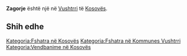 {{Fshat në 
 | Emri                = Zagorje
 | EmriAlt                = 
 | NAME_SHORT_FORM=      
 | NAME_GENERIC=      
 | NAME_SORT_NAME_RO=      ZAGORJE
 | FULL_NAME_RO = Zagorje
 | FULL_NAME_ND_RO=Zagorje
 | SORT_NAME_RG=ZAGORJE
 | FULL_NAME_RG=Zagorje
 | FULL_NAME_ND_RG=Zagorje
 | SRP_NAME_SHORT_FORM=      
 | SRP_NAME_GENERIC=      
 | SRP_NAME_SORT_NAME_RO=      
 | SRP_FULL_NAME_RO = 
 | SRP_FULL_NAME_ND_RO=
 | SRP_SORT_NAME_RG=
 | SRP_FULL_NAME_RG=
 | SRP_FULL_NAME_ND_RG=
 | Emri (Rasa dhanore) = 
 | Figura              = 
 | Shteti              = Kosovo
 | Komuna              = Vushtrri
 | Kodi postar         = 
 | Sipërfaqja          = 

 | Popullsia           = 

 | Regj. i popullsisë  = 
 | Dend. e popullsisë  = 
 | Faqja zyrtare       = 
 <!--- Koordinatat ----> 
 | Gjerësia            = 42.822784
 | Gjatësia            = 21.079183
 | Lartësia            = 
}}
'''Zagorje''' është një [[]] në [[Vushtrri]] të [[Kosovës]].

<!-- == Gjeografia == -->
<!-- == Historia == -->
<!-- == Demografia == -->
== Shih edhe ==
{{Komuna Vushtrri}}
{{Kosovo-Administrata-Cung}}

[[Kategoria:Fshatra në Kosovës]]
[[Kategoria:Fshatra në Kommunes Vushtrri]]
[[Kategoria:Vendbanime në Kosovës]]